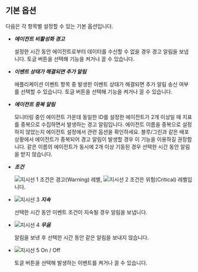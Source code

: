 ## 기본 옵션

다음은 각 항목별 설정할 수 있는 기본 옵션입니다.

* ***에이전트 비활성화 경고***

  설정한 시간 동안 에이전트로부터 데이터를 수신할 수 없을 경우 경고 알림을 보냅니다. 토글 버튼을 선택해 기능을 켜거나 끌 수 있습니다.

* ***이벤트 상태가 해결되면 추가 알림***

  애플리케이션 이벤트 항목 중 발생한 이벤트 상태가 해결되면 추가 알림 송신 여부를 선택할 수 있습니다. 토글 버튼을 선택해 기능을 켜거나 끌 수 있습니다.

* ***에이전트 중복 알림***

  모니터링 중인 에이전트 가운데 동일한 ID를 설정한 에이전트가 2개 이상일 때 지표를 중복으로 수집하면서 발생하는 경고 알림입니다. 에이전트 이름을 중복으로 설정하지 않았는지 에이전트 설정에서 관련 옵션을 확인하세요. 블루/그린과 같은 배포 상황에서 에이전트가 중복되어 경고 알림이 발생할 경우 이 기능을 이용하길 권장합니다. 같은 이름의 에이전트가 동시에 2개 이상 기동된 경우 선택한 시간 동안 알림을 받지 않습니다.

* ***조건***

  ![지시선 1](/img/number-01.png) 조건은 <span class='slow'>경고(Warning)</span> 레벨, ![지시선 2](/img/number-02.png) 조건은 <span class='vslow'>위험(Critical)</span> 레벨입니다.

* ![지시선 3](/img/number-03.png) ***지속***

  선택한 시간 동안 이벤트 조건이 지속될 경우 알림을 보냅니다.

* ![지시선 4](/img/number-04.png) ***무음***

  알림을 보낸 후 선택한 시간 동안 같은 알림을 보내지 않습니다.

* ![지시선 5](/img/number-05.png) On / Off

  토글 버튼을 선택해 발생하는 이벤트를 켜거나 끌 수 있습니다. 
